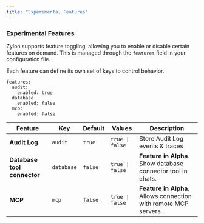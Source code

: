 ```yaml
---
title: "Experimental Features"
---
```


### Experimental Features <a id="features" />

Zylon supports feature toggling, allowing you to enable or disable certain features on demand. This is managed through the `features` field in your configuration file.

Each feature can define its own set of keys to control behavior.

```
features:
  audit:
    enabled: true
  database:
    enabled: false
  mcp:
    enabled: false
```

|Feature                     | Key        | Default | Values          | Description                                                  |
| --------------------------- | ---------- | ------- | --------------- | ------------------------------------------------------------ |
| **Audit Log**               | `audit`    | `true`  | `true \| false` |  Store Audit Log events & traces                              |
| **Database tool connector** | `database` | `false` | `true \| false` | **Feature in Alpha**. Show database connector tool in chats. |
| **MCP**                     | `mcp`      | `false` | `true \| false` |  **Feature in Alpha**. Allows connection with remote MCP servers . |

